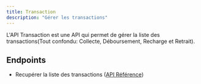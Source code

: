 ```yaml
---
title: Transaction
description: "Gérer les transactions"
---
```


L'API Transaction est une API qui permet de gérer la liste des 
transactions(Tout confondu: Collecte, Déboursement, Recharge et Retrait). 

## Endpoints

- Recupérer la liste des transactions ([API Référence](/api-reference/get-transactions))

